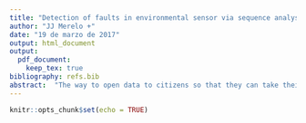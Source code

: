 ```yaml
---
title: "Detection of faults in environmental sensor via sequence analysis"
author: "JJ Merelo +"
date: "19 de marzo de 2017"
output: html_document
output:
  pdf_document:
    keep_tex: true
bibliography: refs.bib
abstract:  "The way to open data to citizens so that they can take their own decisions as well as create applications and studies based on it goes through ensuring that the data can be trusted. After a hackathon where we studied the environmental sensors in the city of Granada, we found oddities in the data sequences. In this paper we present several methods to study those oddities or possible faults that could eventually be used to invalidate data provided by smart city or other sensors"
---
```


```r
knitr::opts_chunk$set(echo = TRUE)
```

